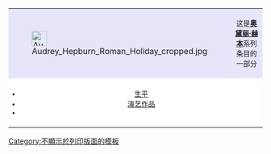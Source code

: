 {| class="infobox vcard hlist" style="width: 20.5em; padding:0.3em; padding-bottom:0em;" cellspacing=0
| style="background:#E6E6FA; vertical-align:middle; padding:0.4em;" width=40px | [[File:Audrey Hepburn Roman Holiday cropped.jpg|30px|border|link=|alt=]]
! style="text-align:center; background:#E6E6FA; width:100%; vertical-align:middle;" | <span style="font-size:0.85em;">这是'''[[奥黛丽·赫本]]'''系列条目的一部分
|-
| colspan=2 style="text-align: center; background:white; font-size:0.85em; padding:0.5em 0em;"|
* [[奥黛丽·赫本|生平]]
* [[奥黛丽·赫本演艺作品列表|演艺作品]]
* {{tsl|en|List of awards and honours received by Audrey Hepburn|奥黛丽·赫本所获荣誉及奖项|荣誉及奖项}}
|}<noinclude>
[[Category:不顯示於列印版面的模板]]
</noinclude>